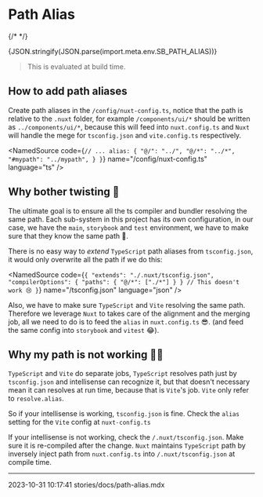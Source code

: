 
<Meta title="Path Alias" />

# Path Alias

{/* <StoryWithLocale /> */}

<div>{JSON.stringify(JSON.parse(import.meta.env.SB_PATH_ALIAS))}</div>

> This is evaluated at build time.

## How to add path aliases

Create path aliases in the `/config/nuxt-config.ts`, notice that the path is relative to the `.nuxt` folder, for example `/components/ui/*` should be written as `../components/ui/*`, because this will feed into `nuxt.config.ts` and `Nuxt` will handle the mege for `tsconfig.json` and `vite.config.ts` respectively.

<NamedSource
  code={`
  // ...
  alias: {
    "@/": "../",
    "@/*": "../*",
    "#mypath": "../mypath",
  }
}
`}
  name="/config/nuxt-config.ts"
  language="ts"
/>

## Why bother twisting 🍔

The ultimate goal is to ensure all the ts compiler and bundler resolving the same path. Each sub-system in this project has its own configuration, in our case, we have the `main`, `storybook` and `test` environment, we have to make sure that they know the same path 🤔.

There is no easy way to _extend_ `TypeScript` path aliases from `tsconfig.json`, it would only overwrite all the path if we do this:

<NamedSource
  code={`
{
  "extends": "./.nuxt/tsconfig.json",
  "compilerOptions": {
    "paths": {
      "@/*": ["./*"]
    }
  } // This doesn't work 😢
}
`}
  name="/tsconfig.json"
  language="json"
/>

Also, we have to make sure `TypeScript` and `Vite` resolving the same path. Therefore we leverage `Nuxt` to takes care of the alignment and the merging job, all we need to do is to feed the `alias` in `nuxt.config.ts` 😎. (and feed the same config into `storybook` and `vitest` 😂).

## Why my path is not working 🙋‍♂️

`TypeScript` and `Vite` do separate jobs, `TypeScript` resolves path just by `tsconfig.json` and intellisense can recognize it, but that doesn't necessary mean it can resolves at run time, because that is `Vite`'s job. `Vite` only refer to `resolve.alias`.

So if your intellisense is working, `tsconfig.json` is fine. Check the `alias` setting for the `Vite` config at `nuxt-config.ts`

If your intellisense is not working, check the `/.nuxt/tsconfig.json`. Make sure it is re-compiled after the change. `Nuxt` maintains `TypeScript` path by inversely inject path from `nuxt.config.ts` into `/.nuxt/tsconfig.json` at compile time.

---

<LastModified>2023-10-31 10:17:41</LastModified>
<EditThisPage>stories/docs/path-alias.mdx</EditThisPage>
